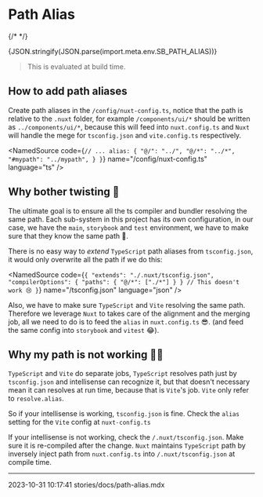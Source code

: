 
<Meta title="Path Alias" />

# Path Alias

{/* <StoryWithLocale /> */}

<div>{JSON.stringify(JSON.parse(import.meta.env.SB_PATH_ALIAS))}</div>

> This is evaluated at build time.

## How to add path aliases

Create path aliases in the `/config/nuxt-config.ts`, notice that the path is relative to the `.nuxt` folder, for example `/components/ui/*` should be written as `../components/ui/*`, because this will feed into `nuxt.config.ts` and `Nuxt` will handle the mege for `tsconfig.json` and `vite.config.ts` respectively.

<NamedSource
  code={`
  // ...
  alias: {
    "@/": "../",
    "@/*": "../*",
    "#mypath": "../mypath",
  }
}
`}
  name="/config/nuxt-config.ts"
  language="ts"
/>

## Why bother twisting 🍔

The ultimate goal is to ensure all the ts compiler and bundler resolving the same path. Each sub-system in this project has its own configuration, in our case, we have the `main`, `storybook` and `test` environment, we have to make sure that they know the same path 🤔.

There is no easy way to _extend_ `TypeScript` path aliases from `tsconfig.json`, it would only overwrite all the path if we do this:

<NamedSource
  code={`
{
  "extends": "./.nuxt/tsconfig.json",
  "compilerOptions": {
    "paths": {
      "@/*": ["./*"]
    }
  } // This doesn't work 😢
}
`}
  name="/tsconfig.json"
  language="json"
/>

Also, we have to make sure `TypeScript` and `Vite` resolving the same path. Therefore we leverage `Nuxt` to takes care of the alignment and the merging job, all we need to do is to feed the `alias` in `nuxt.config.ts` 😎. (and feed the same config into `storybook` and `vitest` 😂).

## Why my path is not working 🙋‍♂️

`TypeScript` and `Vite` do separate jobs, `TypeScript` resolves path just by `tsconfig.json` and intellisense can recognize it, but that doesn't necessary mean it can resolves at run time, because that is `Vite`'s job. `Vite` only refer to `resolve.alias`.

So if your intellisense is working, `tsconfig.json` is fine. Check the `alias` setting for the `Vite` config at `nuxt-config.ts`

If your intellisense is not working, check the `/.nuxt/tsconfig.json`. Make sure it is re-compiled after the change. `Nuxt` maintains `TypeScript` path by inversely inject path from `nuxt.config.ts` into `/.nuxt/tsconfig.json` at compile time.

---

<LastModified>2023-10-31 10:17:41</LastModified>
<EditThisPage>stories/docs/path-alias.mdx</EditThisPage>
